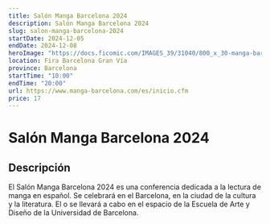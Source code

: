 ```yaml
---
title: Salón Manga Barcelona 2024
description: Salón Manga Barcelona 2024
slug: salon-manga-barcelona-2024
startDate: 2024-12-05
endDate: 2024-12-08
heroImage: "https://docs.ficomic.com/IMAGES_39/31040/800_x_30-manga-barcelona-x-1200-v2.jpg"
location: Fira Barcelona Gran Vía
province: Barcelona
startTime: "10:00"
endTime: "20:00"
url: https://www.manga-barcelona.com/es/inicio.cfm
price: 17
---
```


# Salón Manga Barcelona 2024

## Descripción

El Salón Manga Barcelona 2024 es una conferencia dedicada a la lectura de manga en español. Se celebrará en el Barcelona, en la ciudad de la cultura y la literatura. El o se llevará a cabo en el espacio de la Escuela de Arte y Diseño de la Universidad de Barcelona.
